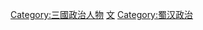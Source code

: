 {{Catnav|頁面分類|...|三国|三国人|蜀汉人}}
{{Catnav|頁面分類|...|各朝代中国人|三国人|蜀汉人}}
{{Catnav|頁面分類|...|三国|蜀汉|蜀汉人}}
{{Catnav|頁面分類|...|三国|三国人|三國政治人物}}
{{Catnav|頁面分類|...|各朝代中国人|三国人|三國政治人物}}

[[Category:三國政治人物|Category:三國政治人物]]
[[Category:蜀汉人|文]]
[[Category:蜀汉政治|Category:蜀汉政治]]